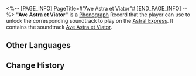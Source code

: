 <%-- [PAGE_INFO]
PageTitle=#"Ave Astra et Viator"#
[END_PAGE_INFO] --%>
{{Item Infobox
|id          = 210201
|image       = Item Ave Astra et Viator.png
|type        = Disk
|invCategory = Valuables
|rarity      = 3
|effect      = 
|description = A record that can be played on the Express' phonograph. It might be a chance acquisition or a gift from someone else. All sorts of memories surge up when the music plays &mdash; the smiles, encounters, touches, and the excitement of battle. Maybe that is why people still collect records even as society rapidly advances.<br />The current record contains the track, "Ave Astra et Viator."
}}
{{Description|''The traveler's spirit wanders on, showered in starlight evermore.''}}
'''"Ave Astra et Viator"''' is a [[Phonograph]] Record that the player can use to unlock the corresponding soundtrack to play on the [[Astral Express]]. It contains the soundtrack [[Ave Astra et Viator]].

==Other Languages==
{{Other Languages
|en   = "Ave Astra et Viator"
|zhs  = 《星文照旅魂》
|zht  = 〈星文照旅魂〉
|ja   = 『星が照らす旅魂』
|ko   = ≪별이 비추는 여혼≫
|es   = Ave Astra et Viator
|fr   = « Ave Astra et Viator »
|ru   = Ave Astra et Viator
|th   = "Ave Astra et Viator"
|vi   = "Ave Astra et Viator"
|de   = „Ave Astra et Viator“
|id   = "Ave Astra et Viator"
|pt   = "Ave Astra et Viator"
}}

==Change History==
{{Change History|1.0}}